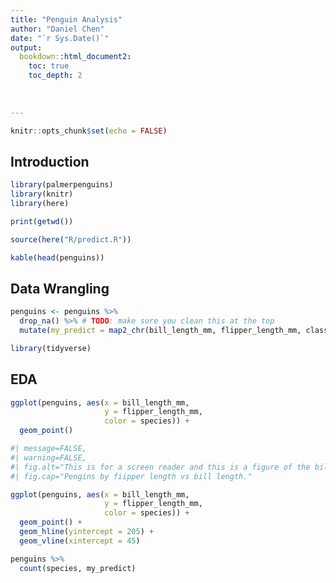```yaml
---
title: "Penguin Analysis"
author: "Daniel Chen"
date: "`r Sys.Date()`"
output: 
  bookdown::html_document2:
    toc: true
    toc_depth: 2
  
  
  
---
```


```r
knitr::opts_chunk$set(echo = FALSE)
```

## Introduction
```r
library(palmerpenguins)
library(knitr)
library(here)

print(getwd())

source(here("R/predict.R"))

kable(head(penguins))
```

## Data Wrangling
```r
penguins <- penguins %>%
  drop_na() %>% # TODO: make sure you clean this at the top
  mutate(my_predict = map2_chr(bill_length_mm, flipper_length_mm, classify_penguin))
```

```r
library(tidyverse)
```

## EDA
```r
ggplot(penguins, aes(x = bill_length_mm,
                     y = flipper_length_mm,
                     color = species)) +
  geom_point()
```


```r
#| message=FALSE,
#| warning=FALSE,
#| fig.alt="This is for a screen reader and this is a figure of the bill_length_mm on the x axis, and the fillter_lenth_mm on the y, colore by species of penguins",
#| fig.cap="Pengins by fiipper length vs bill length."

ggplot(penguins, aes(x = bill_length_mm,
                     y = flipper_length_mm,
                     color = species)) +
  geom_point() +
  geom_hline(yintercept = 205) +
  geom_vline(xintercept = 45)
```


```r
penguins %>%
  count(species, my_predict)
```

